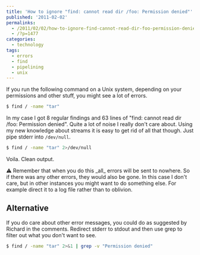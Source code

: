 ---
title: 'How to ignore "find: cannot read dir /foo: Permission denied"'
published: '2011-02-02'
permalinks:
  - /2011/02/02/how-to-ignore-find-cannot-read-dir-foo-permission-denied/
  - /?p=1477
categories:
  - technology
tags:
  - errors
  - find
  - pipelining
  - unix
---

If you run the following command on a Unix system, depending on your permissions and other stuff, you might see a lot of errors.

```bash
$ find / -name "tar"
```

In my case I got 8 regular findings and 63 lines of "find: cannot read dir /foo: Permission denied". Quite a lot of noise I really don't care about. Using my new knowledge about streams it is easy to get rid of all that though. Just pipe stderr into `/dev/null`.

```bash
$ find / -name "tar" 2>/dev/null
```

Voila. Clean output.

<div className="note">
  ⚠ Remember that when you do this _all_ errors will be sent to nowhere. So if
  there was any other errors, they would also be gone. In this case I don't
  care, but in other instances you might want to do something else. For example
  direct it to a log file rather than to oblivion.
</div>

## Alternative

If you do care about other error messages, you could do as suggested by Richard in the comments. Redirect stderr to stdout and then use grep to filter out what you don't want to see.

```bash
$ find / -name "tar" 2>&1 | grep -v "Permission denied"
```
